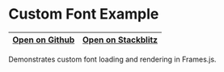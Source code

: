 # Custom Font Example

| [Open on Github](https://github.com/framesjs/frames.js/tree/main/templates/next-starter-with-examples/app/examples/new-api-custom-font/page.tsx) | [Open on Stackblitz](https://stackblitz.com/github/framesjs/frames.js/tree/main/templates/next-starter-with-examples?file=app%2Fexamples%2Fnew-api-custom-font%2Fpage.tsx&initialpath=%2Fexamples%2Fnew-api-custom-font) |
| ------------------------------------------------------------------------------------------------------------------------------------------------ | ------------------------------------------------------------------------------------------------------------------------------------------------------------------------------------------------------------------------ |

Demonstrates custom font loading and rendering in Frames.js.
